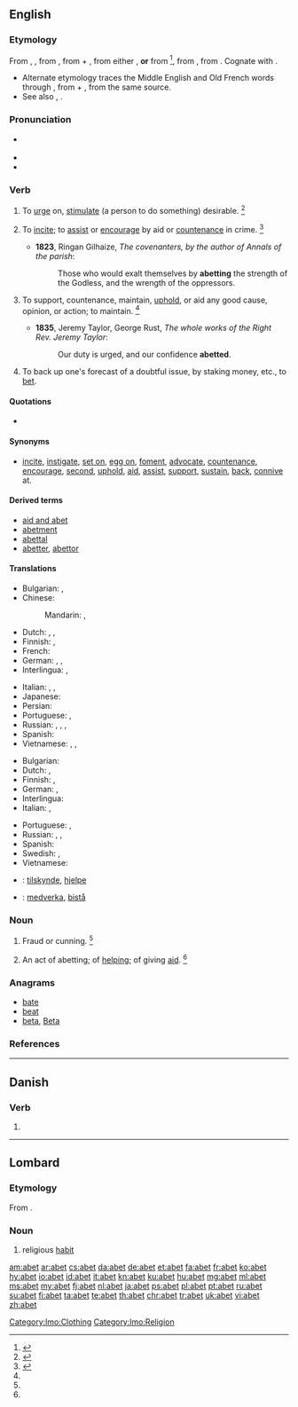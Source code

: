 {{also|авет}}
==English==

===Etymology===
From {{etyl|enm|en}} {{term|abetten|lang=enm}}, {{term|abette|lang=enm}}, from {{etyl|fro|en}} {{term|abeter||to entice|lang=fro}}, from {{term|a-||to|lang=fro}} + {{term|beter||hound on, urge, to bait|lang=fro}}, from either {{etyl|dum|en}} {{term|betan|bētan|incite|lang=dum}}, '''or''' from {{etyl|non|en}} {{term|beita||to cause to bite, bait, incite|lang=non}}<ref>{{R:CDOE|page=2}}</ref>, from {{etyl|gem-pro|en}} {{term/t|gem-pro|*baitijaną||to cause to bite}}, from {{etyl|ine-pro|en}} {{term/t|ine-pro|*bheid-||to split}}. Cognate with {{etyl|is|-}} {{term|beita||to set dogs on", "to feed|lang=is}}.
* Alternate etymology traces the Middle English and Old French words through {{etyl|ang|-}} {{term/t|ang|*ābǣtan||to hound on}}, from {{term/t|ang|ā-}} + {{term|bǣtan||to bait|lang=ang}}, from the same {{etyl|gem-pro|en}} source.
* See also {{term|bait|lang=en}}, {{term|bet|lang=en}}.

===Pronunciation===
* {{a|UK|US}} {{IPA|/əˈbɛt/}}
* {{audio|En-us-abet.ogg|Audio (US)|lang=en}}
* {{rhymes|ɛt}}

===Verb===
{{en-verb|abet|t|ing}}

# {{context|obsolete|transitive|lang=en}} To [[urge]] on, [[stimulate]] (a person to do something) desirable. {{defdate|Attested from around (1350 to 1470) (1390) until the early 17<sup>th</sup> century.}}<ref name=Chamber>{{R:CDOE|page=6}}</ref>
# {{context|transitive|lang=en}} To [[incite]]; to [[assist]] or [[encourage]] by aid or [[countenance]] in crime. {{defdate|First attested from around (1350 to 1470).}}<ref name=SOED>{{R:SOED5|page=4}}</ref>
#* '''1823''', Ringan Gilhaize, ''The covenanters, by the author of Annals of the parish'':
#*: Those who would exalt themselves by '''abetting''' the strength of the Godless, and the wrength of the oppressors.
# {{context|transitive|archaic|lang=en}} To support, countenance, maintain, [[uphold]], or aid any good cause, opinion, or action; to maintain. {{defdate|First attested in the late 16<sup>th</sup> century.}}<ref name=SOED/>
#* '''1835''', Jeremy Taylor, George Rust, ''The whole works of the Right Rev. Jeremy Taylor'':
#*: Our duty is urged, and our confidence '''abetted'''.
# {{context|obsolete|lang=en}} To back up one's forecast of a doubtful issue, by staking money, etc., to [[bet]].

====Quotations====
* {{seeCites}}

====Synonyms====
* {{sense|to instigate or encourage by aid or countenance}} [[incite]], [[instigate]], [[set on]], [[egg on]], [[foment]], [[advocate]], [[countenance]], [[encourage]], [[second]], [[uphold]], [[aid]], [[assist]], [[support]], [[sustain]], [[back]], [[connive]] at.

====Derived terms====
* [[aid and abet]]
* [[abetment]]
* [[abettal]]
* [[abetter]], [[abettor]]

====Translations====
{{trans-top|to assist or encourage in crime}}
* Bulgarian: {{t+|bg|подбуждам}}, {{t+|bg|подстрекавам}}
* Chinese:
*: Mandarin: {{t|cmn|煽動|sc=Hani}}, {{t+|cmn|煽动|tr=shāndòng|sc=Hani}}
* Dutch: {{t+|nl|aansporen}}, {{t+|nl|aanmoedigen}}, {{t+|nl|ophitsen}}
* Finnish: {{t+|fi|yllyttää}} {{qualifier|to encourage}}, {{t+|fi|avustaa}} {{qualifier|to assist}}
* French: {{t+|fr|encourager}}
* German: {{t+|de|ermutigen}}, {{t|de|aufhetzen}}, {{t|de|anstiften}}
* Interlingua: {{t|ia|incitar}}, {{t|ia|incorariar}}
{{trans-mid}}
* Italian: {{t+|it|favoreggiare}}, {{t+|it|incoraggiare}}, {{t+|it|istigare}}
* Japanese: {{t|ja|煽動する|tr=せんどうする, sendō suru|sc=Jpan}}
* Persian: {{t|fa|همدستی کردن|tr=hamdasti kardan}}
* Portuguese: {{t+|pt|incitar}}, {{t+|pt|instigar}}
* Russian: {{t+|ru|подстрекать|tr=podstrekátʹ}}, {{t+|ru|подбивать|tr=podbivátʹ|sc=Cyrl}}, {{t+|ru|подговаривать|tr=podgovárivatʹ|sc=Cyrl}}, {{t+|ru|науськивать|tr=naúsʹkivatʹ|sc=Cyrl}}
* Spanish: {{t+|es|incitar}}
* Vietnamese: {{t|vi|xúi bẩy}}, {{t+|vi|xúi giục}}, {{t+|vi|khích}}
{{trans-bottom}}

{{trans-top|to support, uphold, or aid}}
* Bulgarian: {{t+|bg|поощрявам}} {{t+|bg|съдействувам}}
* Dutch: {{t+|nl|bijstaan}}, {{t+|nl|ondersteunen}}
* Finnish: {{t+|fi|tukea}}, {{t|fi|ylläpitää}}
* German: {{t+|de|stützen}}, {{t+|de|helfen}}
* Interlingua: {{t|ia|adjutar}}
* Italian: {{t+|it|sostenere}}, 
{{trans-mid}}
* Portuguese: {{t+|pt|assistir}}, {{t+|pt|ajudar}}
* Russian: {{t+|ru|поддерживать|tr=poddérživatʹ}}, {{t+|ru|поощрять|tr=pooščrjátʹ}}, {{t+|ru|содействовать|tr=sodéjstvovatʹ}}
* Spanish: {{t+|es|ayudar}}
* Swedish: {{t+|sv|bistå}}, {{t|sv|understödja}}
* Vietnamese: {{t+|vi|tiếp tay}}
{{trans-bottom}}

{{checktrans-top}}
* {{ttbc|no}}: [[tilskynde]], [[hjelpe]]
{{trans-mid}}
* {{ttbc|sv}}: [[medverka]], [[bistå]]
{{trans-bottom}}

===Noun===
{{en-noun}}

# {{context|obsolete|lang=en}} Fraud or cunning. {{defdate|First attested from 1150 to 1350.}}<ref name=SOED/>
# {{context|obsolete|lang=en}} An act of abetting; of [[help]]ing; of giving [[aid]]. {{defdate|First attested from 1350 to 1470.}}<ref name=SOED/>

===Anagrams===
* [[bate#English|bate]]
* [[beat#English|beat]]
* [[beta#English|beta]], [[Beta#English|Beta]]

===References===
<references/>

----

==Danish==

===Verb===
{{head|da|verb form}}

# {{past participle of|abe|lang=da}}

----

==Lombard==

===Etymology===
From {{etyl|la|lmo}} {{term|habitus||habit, appearance|lang=la}}.

===Noun===
{{head|lmo|noun|g=m}}

# religious [[habit]] {{qualifier|clothing}}

[[Category:lmo:Clothing]]
[[Category:lmo:Religion]]

[[am:abet]]
[[ar:abet]]
[[cs:abet]]
[[da:abet]]
[[de:abet]]
[[et:abet]]
[[fa:abet]]
[[fr:abet]]
[[ko:abet]]
[[hy:abet]]
[[io:abet]]
[[id:abet]]
[[it:abet]]
[[kn:abet]]
[[ku:abet]]
[[hu:abet]]
[[mg:abet]]
[[ml:abet]]
[[ms:abet]]
[[my:abet]]
[[fj:abet]]
[[nl:abet]]
[[ja:abet]]
[[ps:abet]]
[[pl:abet]]
[[pt:abet]]
[[ru:abet]]
[[su:abet]]
[[fi:abet]]
[[ta:abet]]
[[te:abet]]
[[th:abet]]
[[chr:abet]]
[[tr:abet]]
[[uk:abet]]
[[vi:abet]]
[[zh:abet]]